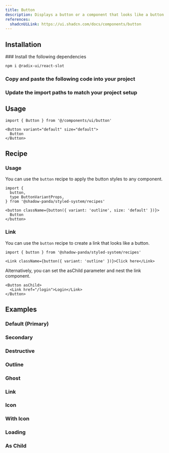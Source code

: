 ```yaml
---
title: Button
description: Displays a button or a component that looks like a button.
references:
  shadcnUiLink: https://ui.shadcn.com/docs/components/button
---
```


<ComponentPreview name="button" withRecipe />

## Installation

<Steps>
### Install the following dependencies

```bash npm2yarn
npm i @radix-ui/react-slot
```

### Copy and paste the following code into your project

<ComponentSource name="button" />

### Update the import paths to match your project setup

</Steps>

## Usage

```tsx copy
import { Button } from '@/components/ui/button'
```

```tsx copy
<Button variant="default" size="default">
  Button
</Button>
```

## Recipe

### Usage

You can use the `button` recipe to apply the button styles to any component.

```tsx copy
import {
  button,
  type ButtonVariantProps,
} from '@shadow-panda/styled-system/recipes'
```

```tsx copy
<button className={button({ variant: 'outline', size: 'default' })}>
  Button
</button>
```

### Link

You can use the `button` recipe to create a link that looks like a button.

```tsx copy
import { button } from '@shadow-panda/styled-system/recipes'
```

```tsx copy
<Link className={button({ variant: 'outline' })}>Click here</Link>
```

Alternatively, you can set the asChild parameter and nest the link component.

```tsx copy
<Button asChild>
  <Link href="/login">Login</Link>
</Button>
```

## Examples

### Default (Primary)

<ComponentPreview name="button" />

### Secondary

<ComponentPreview name="button" type="secondary" />

### Destructive

<ComponentPreview name="button" type="destructive" />

### Outline

<ComponentPreview name="button" type="outline" />

### Ghost

<ComponentPreview name="button" type="ghost" />

### Link

<ComponentPreview name="button" type="link" />

### Icon

<ComponentPreview name="button" type="icon" />

### With Icon

<ComponentPreview name="button" type="with-icon" />

### Loading

<ComponentPreview name="button" type="loading" />

### As Child

<ComponentPreview name="button" type="as-child" />
